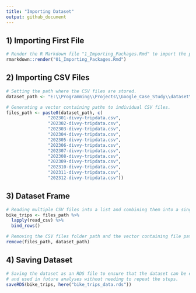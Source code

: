 ```yaml
---
title: "Importing Dataset"
output: github_document
---
```


1) Importing First File
-----------------------
```r
# Render the R Markdown file "1_Importing_Packages.Rmd" to import the packages.
rmarkdown::render("01_Importing_Packages.Rmd")
```

2) Importing CSV Files
----------------------
```r
# Setting the path where the CSV files are stored.
dataset_path <- "E:\\Programming\\Projects\\Google_Case_Study\\dataset\\"

# Generating a vector containing paths to individual CSV files.
files_path <- paste0(dataset_path, c(
                "202301-divvy-tripdata.csv",
                "202302-divvy-tripdata.csv",
                "202303-divvy-tripdata.csv",
                "202304-divvy-tripdata.csv",
                "202305-divvy-tripdata.csv",
                "202306-divvy-tripdata.csv",
                "202307-divvy-tripdata.csv",
                "202308-divvy-tripdata.csv",
                "202309-divvy-tripdata.csv",
                "202310-divvy-tripdata.csv",
                "202311-divvy-tripdata.csv",
                "202312-divvy-tripdata.csv"))
```

3) Dataset Frame
----------------
```r
# Reading multiple CSV files into a list and combining them into a single dataframe.
bike_trips <- files_path %>%
  lapply(read_csv) %>% 
  bind_rows()

# Removing the CSV files folder path and the vector containing file paths to free up memory.
remove(files_path, dataset_path)
```

4) Saving Dataset
-----------------
```r
# Saving the dataset as an RDS file to ensure that the dataset can be easily reloaded,
# and used in future analyses without needing to repeat the steps.
saveRDS(bike_trips, here("bike_trips_data.rds"))
```
